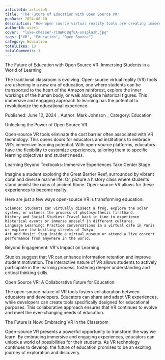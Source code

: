 ```yaml
---
articleId: article5
title: "The Future of Education with Open Source VR"
pubDate: 2024-06-10
description: "How open source virtual reality tools are creating immersive and engaging educational experiences."
authorId: user1
cover:  "luke-chesser-rCOWMC8qf8A-unsplash.jpg"
tags: ["VR", "Education", "Open Source"]
category: Education
totalLikes: 10
totalComments: 1
---
```


The Future of Education with Open Source VR: Immersing Students in a World of Learning

The traditional classroom is evolving. Open-source virtual reality (VR) tools are ushering in a new era of education, one where students can be transported to the heart of the Amazon rainforest, explore the inner workings of the human body, or walk alongside historical figures. This immersive and engaging approach to learning has the potential to revolutionize the educational experience.

Published: June 10, 2024 _ Author: Mark Johnson _ Category: Education

Unlocking the Power of Open Source VR

Open-source VR tools eliminate the cost barrier often associated with VR technology. This opens doors for educators and institutions to embrace VR's immersive learning potential. With open-source platforms, educators have the flexibility to customize experiences, tailoring them to specific learning objectives and student needs.

Learning Beyond Textbooks: Immersive Experiences Take Center Stage

Imagine a student exploring the Great Barrier Reef, surrounded by vibrant coral and diverse marine life. Or, picture a history class where students stand amidst the ruins of ancient Rome. Open-source VR allows for these experiences to become reality.

Here are just a few ways open-source VR is transforming education:

    Science: Students can virtually dissect a frog, explore the solar system, or witness the process of photosynthesis firsthand.
    History and Social Studies: Travel back in time to experience historical events or immerse oneself in different cultures.
    Language Learning: Practice conversations in a virtual cafe in Paris or explore the bustling streets of Tokyo.
    Art and Music: Step inside a virtual museum or attend a live concert performance from anywhere in the world.

Beyond Engagement: VR's Impact on Learning

Studies suggest that VR can enhance information retention and improve student motivation. The interactive nature of VR allows students to actively participate in the learning process, fostering deeper understanding and critical thinking skills.

Open Source VR: A Collaborative Future for Education

The open-source nature of VR tools fosters collaboration between educators and developers. Educators can share and adapt VR experiences, while developers can create tools specifically designed for educational purposes. This collaborative approach ensures that VR continues to evolve and meet the ever-changing needs of education.

The Future is Now: Embracing VR in the Classroom

Open-source VR presents a powerful opportunity to transform the way we learn. By embracing immersive and engaging experiences, educators can unlock a world of possibilities for their students. As VR technology continues to develop, the future of education promises to be an exciting journey of exploration and discovery.
